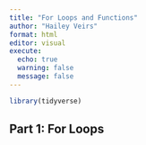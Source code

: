 ```yaml
---
title: "For Loops and Functions"
author: "Hailey Veirs"
format: html
editor: visual
execute: 
  echo: true
  warning: false
  message: false
---
```


```r
library(tidyverse)
```


## Part 1: For Loops

```r

```

